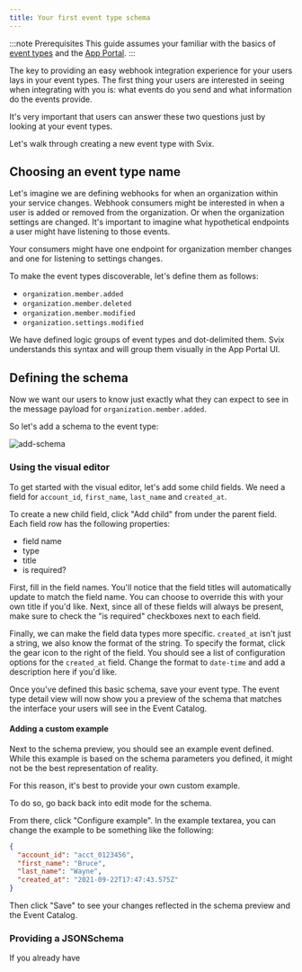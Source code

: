 ```yaml
---
title: Your first event type schema
---
```


:::note Prerequisites
This guide assumes your familiar with the basics of [event types](../event-types) and the [App Portal](../app-portal).
:::

The key to providing an easy webhook integration experience for your users lays in your event types.
The first thing your users are interested in seeing when integrating with you is: what events do you send and what information do the events provide.

It's very important that users can answer these two questions just by looking at your event types.

Let's walk through creating a new event type with Svix.

## Choosing an event type name

Let's imagine we are defining webhooks for when an organization within your service changes. Webhook consumers might be interested in when a user is added or removed from the organization. Or when the organization settings are changed. It's important to imagine what hypothetical endpoints a user might have listening to those events.

Your consumers might have one endpoint for organization member changes and one for listening to settings changes.

To make the event types discoverable, let's define them as follows:

- `organization.member.added`
- `organization.member.deleted`
- `organization.member.modified`
- `organization.settings.modified`

We have defined logic groups of event types and dot-delimited them. Svix understands this syntax and will group them visually in the App Portal UI.

## Defining the schema

Now we want our users to know just exactly what they can expect to see in the message payload for `organization.member.added`.

So let's add a schema to the event type:

![add-schema](../img/schema-add-schema.png)

### Using the visual editor

To get started with the visual editor, let's add some child fields. We need a field for `account_id`, `first_name`, `last_name` and `created_at`.

To create a new child field, click "Add child" from under the parent field. Each field row has the following properties:

- field name
- type
- title
- is required?

First, fill in the field names. You'll notice that the field titles will automatically update to match the field name. You can choose to override this with your own title if you'd like. Next, since all of these fields will always be present, make sure to check the "is required" checkboxes next to each field.

Finally, we can make the field data types more specific. `created_at` isn't just a string, we also know the format of the string. To specify the format, click the gear icon to the right of the field. You should see a list of configuration options for the `created_at` field. Change the format to `date-time` and add a description here if you'd like.

Once you've defined this basic schema, save your event type. The event type detail view will now show you a preview of the schema that matches the interface your users will see in the Event Catalog.

#### Adding a custom example

Next to the schema preview, you should see an example event defined. While this example is based on the schema parameters you defined, it might not be the best representation of reality.

For this reason, it's best to provide your own custom example.

To do so, go back back into edit mode for the schema.

From there, click "Configure example". In the example textarea, you can change the example to be something like the following:

```json
{
  "account_id": "acct_0123456",
  "first_name": "Bruce",
  "last_name": "Wayne",
  "created_at": "2021-09-22T17:47:43.575Z"
}
```

Then click "Save" to see your changes reflected in the schema preview and the Event Catalog.

### Providing a JSONSchema

If you already have
